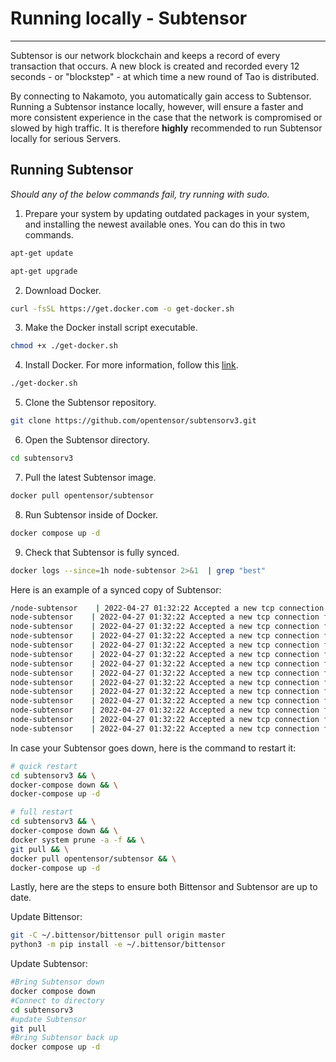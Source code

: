 # Running locally - Subtensor
--- 
Subtensor is our network blockchain and keeps a record of every transaction that occurs. A new block is created and recorded every 12 seconds - or "blockstep" - at which time a new round of Tao is distributed. 


By connecting to Nakamoto, you automatically gain access to Subtensor. Running a Subtensor instance locally, however, will ensure a faster and more consistent experience in the case that the network is compromised or slowed by high traffic. It is therefore **highly** recommended to run Subtensor locally for serious Servers.



## Running Subtensor 

*Should any of the below commands fail, try running with sudo.*

1. Prepare your system by updating outdated packages in your system, and installing the newest available ones. You can do this in two commands. 


```bash
apt-get update
```

```bash
apt-get upgrade
```

2. Download Docker.

```bash
curl -fsSL https://get.docker.com -o get-docker.sh
```

3. Make the Docker install script executable.

```bash
chmod +x ./get-docker.sh
```

4. Install Docker. For more information, follow this [link](https://www.docker.com/).

```bash
./get-docker.sh
```

5. Clone the Subtensor repository.

```bash
git clone https://github.com/opentensor/subtensorv3.git
```

6. Open the Subtensor directory.

```bash
cd subtensorv3
```

7. Pull the latest Subtensor image.

```bash
docker pull opentensor/subtensor
```

8. Run Subtensor inside of Docker.

```bash
docker compose up -d
```

9. Check that Subtensor is fully synced.


```bash
docker logs --since=1h node-subtensor 2>&1  | grep "best"
```


Here is an example of a synced copy of Subtensor:


```bash
/node-subtensor    | 2022-04-27 01:32:22 Accepted a new tcp connection from 172.22.0.1:50564.    
node-subtensor    | 2022-04-27 01:32:22 Accepted a new tcp connection from 172.22.0.1:50568.    
node-subtensor    | 2022-04-27 01:32:22 Accepted a new tcp connection from 172.22.0.1:50572.    
node-subtensor    | 2022-04-27 01:32:22 Accepted a new tcp connection from 172.22.0.1:50576.    
node-subtensor    | 2022-04-27 01:32:22 Accepted a new tcp connection from 172.22.0.1:50580.    
node-subtensor    | 2022-04-27 01:32:22 Accepted a new tcp connection from 172.22.0.1:50584.    
node-subtensor    | 2022-04-27 01:32:22 Accepted a new tcp connection from 172.22.0.1:50588.    
node-subtensor    | 2022-04-27 01:32:22 Accepted a new tcp connection from 172.22.0.1:50592.    
node-subtensor    | 2022-04-27 01:32:22 Accepted a new tcp connection from 172.22.0.1:50596.    
node-subtensor    | 2022-04-27 01:32:22 Accepted a new tcp connection from 172.22.0.1:50600.    
node-subtensor    | 2022-04-27 01:32:22 Accepted a new tcp connection from 172.22.0.1:50604.    
node-subtensor    | 2022-04-27 01:32:22 Accepted a new tcp connection from 172.22.0.1:50608.    
node-subtensor    | 2022-04-27 01:32:22 Accepted a new tcp connection from 172.22.0.1:50612.    
node-subtensor    | 2022-04-27 01:32:22 Accepted a new tcp connection from 172.22.0.1:50616. 
```


In case your Subtensor goes down, here is the command to restart it: 


```bash
# quick restart
cd subtensorv3 && \
docker-compose down && \
docker-compose up -d

# full restart
cd subtensorv3 && \
docker-compose down && \
docker system prune -a -f && \
git pull && \
docker pull opentensor/subtensor && \
docker-compose up -d
```


Lastly, here are the steps to ensure both Bittensor and Subtensor are up to date. 


Update Bittensor: 


```bash
git -C ~/.bittensor/bittensor pull origin master
python3 -m pip install -e ~/.bittensor/bittensor
```


Update Subtensor: 


```bash
#Bring Subtensor down
docker compose down
#Connect to directory
cd subtensorv3
#update Subtensor
git pull
#Bring Subtensor back up 
docker compose up -d
```
